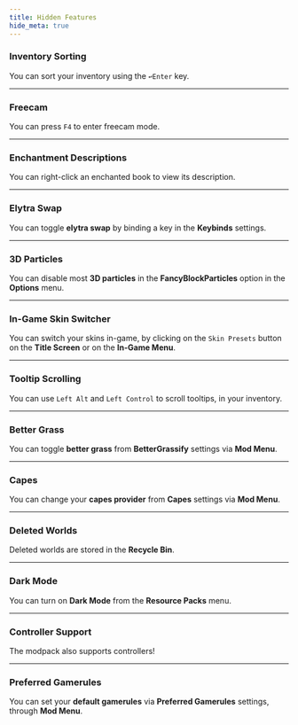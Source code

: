 ```yaml
---
title: Hidden Features
hide_meta: true
---
```


### Inventory Sorting

You can sort your inventory using the `↩️Enter` key.

***

### Freecam

You can press `F4` to enter freecam mode.

***

### Enchantment Descriptions

You can right-click an enchanted book to view its description.

***

### Elytra Swap

You can toggle **elytra swap** by binding a key in the **Keybinds** settings.

***

### 3D Particles

You can disable most **3D particles** in the **FancyBlockParticles** option in the **Options** menu.

***

### In-Game Skin Switcher

You can switch your skins in-game, by clicking on the `Skin Presets` button on the **Title Screen** or on the **In-Game Menu**.

***

### Tooltip Scrolling

You can use `Left Alt` and `Left Control` to scroll tooltips, in your inventory.

***

### Better Grass

You can toggle **better grass** from **BetterGrassify** settings via **Mod Menu**.

***

### Capes

You can change your **capes provider** from **Capes** settings via **Mod Menu**.

***

### Deleted Worlds

Deleted worlds are stored in the **Recycle Bin**.

***

### Dark Mode

You can turn on **Dark Mode** from the **Resource Packs** menu.

***

### Controller Support

The modpack also supports controllers!

***

### Preferred Gamerules

You can set your **default gamerules** via **Preferred Gamerules** settings, through **Mod Menu**.
